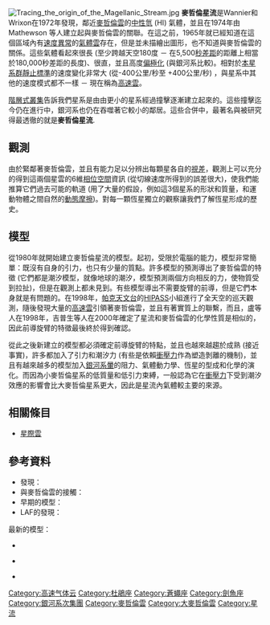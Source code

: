 [[File:Tracing_the_origin_of_the_Magellanic_Stream.jpg|thumb]]
'''麥哲倫星流'''是Wannier和Wrixon在1972年發現，鄰近[[麥哲倫雲|麥哲倫雲]]的[[氫線|中性氫]] (HI) 氣體，並且在1974年由Mathewson 等人建立起與麥哲倫雲的關聯。在這之前，1965年就已經知道在這個區域內有[[星際雲#高速雲|速度異常]]的[[星際雲|氣體雲]]存在，但是並未描繪出圖形，也不知道與麥哲倫雲的關係。這些氣體看起來很長 (至少跨越天空180度 － 在5,500[[秒差距|秒差距]]的距離上相當於180,000秒差距的長度)、很直，並且高度[[偏極化|偏極化]] (與銀河系比較)。相對於[[本星系群靜止標準|本星系群靜止標準]]的速度變化非常大 (從-400公里/秒至 +400公里/秒) ，與星系中其他的速度模式都不一樣 － 現在稱為[[星際雲#高速雲|高速雲]]。

[[階層式叢集_(天文學)|階層式叢集]]告訴我們星系是由由更小的星系經過撞擊逐漸建立起來的。這些撞擊迄今仍在進行中，銀河系也仍在吞噬著它較小的鄰居。這些合併中，最著名與被研究得最透徹的就是'''麥哲倫星流'''.

== 觀測 ==
由於緊鄰著麥哲倫雲，並且有能力足以分辨出每顆星各自的[[視差|視差]]，觀測上可以充分的得到這兩個星雲的6維[[相位空間|相位空間]]資訊 (從切線速度所得到的誤差很大)，使我們能推算它們過去可能的軌道 (用了大量的假設，例如這3個星系的形狀和質量，和運動物體之間自然的[[動態摩擦|動態摩擦]])。對每一顆恆星獨立的觀察讓我們了解恆星形成的歷史。

== 模型 ==
從1980年就開始建立麥哲倫星流的模型。起初，受限於電腦的能力，模型非常簡單：既沒有自身的引力，也只有少量的質點。許多模型的預測導出了麥哲倫雲的特徵 (它們都是潮汐模型，就像地球的潮汐，模型預測兩個方向相反的力，使物質受到拉扯)，但是在觀測上都未見到。有些模型導出不需要旋臂的前導，但是它們本身就是有問題的。在1998年，[[帕克天文台|帕克天文台]]的[[HIPASS|HIPASS]]小組進行了全天空的巡天觀測，隨後發現大量的[[星際雲#高速雲|高速雲]]引領著麥哲倫雲，並且有著實質上的聯繫，而且，盧等人在1998年，吉普生等人在2000年確定了星流和麥哲倫雲的化學性質是相似的，因此前導旋臂的特徵最後終於得到確認。

從此之後新建立的模型都必須確定前導旋臂的特點，並且也越來越趨於成熟 (接近事實)，許多都加入了引力和潮汐力 (有些是依賴[[衝壓力|衝壓力]]作為塑造剝離的機制)，並且有越來越多的模型加入[[銀河系|銀河系]][[星系暈|暈]]的阻力、氣體動力學、恆星的型成和化學的演化。而因為小麥哲倫星系的低質量和低引力束縛，一般認為它在[[衝壓力|衝壓力]]下受到潮汐效應的影響會比大麥哲倫星系更大，因此是星流內氣體較主要的來源。

== 相關條目 ==
*[[星際雲|星際雲]]

== 參考資料 ==
*發現：{{cite journal | author=Wannier, P.; Wrixon, G. T. | title=An Unusual High-Velocity Hydrogen Feature | journal=ApJ | year=1972 | volume=173 | pages=L119 – L123 | url=http://adsabs.harvard.edu/cgi-bin/nph-bib_query?bibcode=1972ApJ...173L.119W}}
*與麥哲倫雲的接觸：{{cite journal | author=Mathewson, D. S.; Cleary, M. N.; Murray, J. D. | title=The Magellanic stream | journal=ApJ | year=1974 | volume=190 | pages=291 – 296 | url=http://adsabs.harvard.edu/cgi-bin/nph-bib_query?bibcode=1974ApJ...190..291M}}
*早期的模型：{{cite journal | author=Murai, T.; Fujimoto, M. | title=The Magellanic Stream and the Galaxy with a Massive Halo | journal=PASJ | year=1980 | volume=32 | pages=581 – 604 | url=http://adsabs.harvard.edu/cgi-bin/nph-bib_query?bibcode=1980PASJ...32..581M}}
*LAF的發現：{{cite journal | author=Putman, M. E et al. | title=Tidal disruption of the Magellanic Clouds by the Milky Way. | journal=Nature | year=1998 | volume=394 | pages=752 | url=http://adsabs.harvard.edu/cgi-bin/nph-bib_query?bibcode=1998Natur.394..752P}}

最新的模型：

*{{cite journal | author=Yoshizawa, Akira M.; Noguchi, Masafumi | title=The dynamical evolution and star formation history of the Small Magellanic Cloud: effects of interactions with the Galaxy and the Large Magellanic Cloud | journal=MNRAS | year=2003 | volume=339 | pages=1135 – 1154 | url=http://adsabs.harvard.edu/cgi-bin/nph-bib_query?bibcode=2003MNRAS.339.1135Y}}

*{{cite journal | author=Mastropietro, C.; Moore, B.; Mayer, L.; Wadsley, J.; Stadel, J.| title=The gravitational and hydrodynamical interaction between the Large Magellanic Cloud and the Galaxy | journal=MNRAS | year=2005 | volume=363 | pages=509 – 520 | url=http://adsabs.harvard.edu/cgi-bin/nph-bib_query?bibcode=2005MNRAS.363..509M}}

*{{cite paper | author=Connors, Tim W.; Kawata, Daisuke; Gibson, Brad K. | title=N-body simulations of the Magellanic Stream | date=2005 | url=http://arxiv.org/abs/astro-ph/0508390 | access-date=2008-05-06 | archive-date=2016-01-10 | archive-url=https://web.archive.org/web/20160110102557/http://arxiv.org/abs/astro-ph/0508390 | dead-url=no }}

{{銀河}}

[[Category:高速气体云|Category:高速气体云]]
[[Category:杜鵑座|Category:杜鵑座]]
[[Category:蒼蠅座|Category:蒼蠅座]]
[[Category:劍魚座|Category:劍魚座]]
[[Category:銀河系次集團|Category:銀河系次集團]]
[[Category:麥哲倫雲|Category:麥哲倫雲]]
[[Category:大麥哲倫雲|Category:大麥哲倫雲]]
[[Category:星流|Category:星流]]